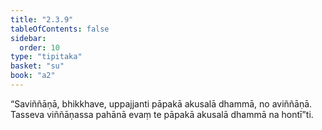 ```yaml
---
title: "2.3.9"
tableOfContents: false
sidebar:
  order: 10
type: "tipitaka"
basket: "su"
book: "a2"
---
```



<DynamicBreadcrumb />

<Division number="86" book="a2" bookNo="15" page="81">

<Paragraph number="167" book="a2">
“Saviññāṇā, bhikkhave, uppajjanti pāpakā akusalā dhammā, no aviññāṇā. Tasseva viññāṇassa pahānā evaṃ te pāpakā akusalā dhammā na hontī”ti.
</Paragraph>
</Division>